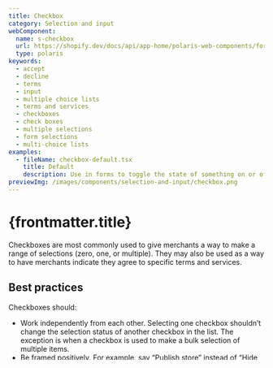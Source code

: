 ```yaml
---
title: Checkbox
category: Selection and input
webComponent:
  name: s-checkbox
  url: https://shopify.dev/docs/api/app-home/polaris-web-components/forms/checkbox
  type: polaris
keywords:
  - accept
  - decline
  - terms
  - input
  - multiple choice lists
  - terms and services
  - checkboxes
  - check boxes
  - multiple selections
  - form selections
  - multi-choice lists
examples:
  - fileName: checkbox-default.tsx
    title: Default
    description: Use in forms to toggle the state of something on or off. Default checkboxes can appear as selected and disabled, or unselected.
previewImg: /images/components/selection-and-input/checkbox.png
---
```


# {frontmatter.title}

<Lede>

Checkboxes are most commonly used to give merchants a way to make a range of selections (zero, one, or multiple). They may also be used as a way to have merchants indicate they agree to specific terms and services.

</Lede>

<WebComponentBanner
  componentName={frontmatter.title}
  webComponentName={frontmatter.webComponent.name}
  webComponentUrl={frontmatter.webComponent.url}
  type={frontmatter.webComponent.type}
/>

<Examples />

<Props componentName={frontmatter.title} />

## Best practices

Checkboxes should:

- Work independently from each other. Selecting one checkbox shouldn’t change the selection status of another checkbox in the list. The exception is when a checkbox is used to make a bulk selection of multiple items.
- Be framed positively. For example, say “Publish store” instead of “Hide store”.
- Always have a label when used to activate or deactivate a setting.
- Be listed according to a logical order, whether it’s alphabetical, numerical, time-based, or some other clear system.
- Link to more information or include a subtitle as required to provide more explanation. Don’t rely on tooltips to explain a checkbox.

---

## Content guidelines

### Lists with checkboxes

Lists that use checkboxes should:

- Start with a capital letter

<DoDont>

#### Do

- Option 1
- Option 2
- Option 3

#### Don’t

- option 1
- option 2
- option 3

</DoDont>

- Not use commas or semicolons at the end of each line

<DoDont>

#### Do

- Red
- Yellow
- Blue

#### Don’t

- Red;
- Yellow;
- Blue.

</DoDont>

- In the rare case where the checkbox is asking merchants to agree to terms or service, use the first person

<DoDont>

#### Do

I agree to the Terms of Service.

#### Don’t

You agree to the Terms of Service

</DoDont>

---

## Related components

- To present a list of options where merchants can only make a single choice, [use the radio button component](https://polaris.shopify.com/components/radio-button)
- To display a list of related content, [use the choice list component](https://polaris.shopify.com/components/choice-list)
- To create an ungrouped list, [use the content list component](https://polaris.shopify.com/components/lists/list)

---

## Accessibility

Screen readers convey the state of the checkbox automatically.

- Use the `disabled` prop to apply the HTML `disabled` attribute to the checkbox `<input>`. This prevents merchants from being able to interact with the checkbox, and conveys its inactive state to assistive technologies.
- Use the `id` prop to provide a unique `id` attribute value for the checkbox. If an `id` isn’t provided, then the component generates one. All checkboxes must have unique `id` values to work correctly with assistive technologies.
- Setting `checked="indeterminate"` conveys the state of the checkbox using `aria-checked="mixed"`.
- Setting the `ariaControls` prop conveys the ID of the element whose contents or presence are controlled by the checkbox to screen reader users with the `aria-controls` attribute.

### Labeling

- The required `label` prop conveys the purpose of the checkbox to all merchants
- Use the `labelHidden` prop to visually hide the label but make it available to assistive technologies
- When you provide help text via the `helpText` prop or an inline error message via the `error` prop, the help or error content is conveyed to screen reader users with the `aria-describedby` attribute

### Keyboard support

- Move focus to each checkbox using the <kbd>tab</kbd> key (or <kbd>shift</kbd> + <kbd>tab</kbd> when tabbing backwards)
- To interact with the checkbox when it has keyboard focus, press the <kbd>space</kbd> key
